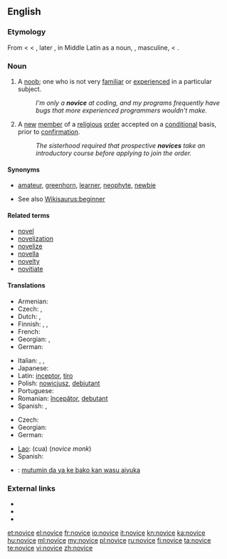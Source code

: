 ==English==

===Etymology===
From {{etyl|enm}} < {{etyl|fro}} < {{etyl|la}} {{term|lang=la|novicius}}, later {{term|lang=la|novitius||new, newly arrived}}, in Middle Latin as a noun, {{term|lang=la|novicius}}, masculine, {{term|lang=la|novicia||feminine, one who has newly entered a monastery or a convent}} < {{term|lang=la|novus||new}}.

===Noun===
{{en-noun}}

# A [[noob]]; one who is not very [[familiar]] or [[experienced]] in a particular subject.
#: ''I'm only a '''novice''' at coding, and my programs frequently have bugs that more experienced programmers wouldn't make.''
# {{religion}} A [[new]] [[member]] of a [[religious]] [[order]] accepted on a [[conditional]] basis, prior to [[confirmation]].
#: ''The sisterhood required that prospective '''novices''' take an introductory course before applying to join the order.''

====Synonyms====
* {{sense|person new to an activity}} [[amateur]], [[greenhorn]], [[learner]], [[neophyte]], [[newbie]]
* See also [[Wikisaurus:beginner]]

====Related terms====
* [[novel]]
* [[novelization]]
* [[novelize]]
* [[novella]]
* [[novelty]]
* [[novitiate]]

====Translations====
{{trans-top|beginner}}
* Armenian: {{t|hy|սկսնակ|tr=sksnak}}
* Czech: {{t-|cs|nováček|m}}, {{t-|cs|začátečník|m}}
* Dutch: {{t|nl|beginneling|m}},  {{t|nl|beginnelinge|f}}
* Finnish: {{t-|fi|noviisi}}, {{t+|fi|aloittelija}}, {{t-|fi|vasta-alkaja}}
* French: {{t+|fr|débutant}}
* Georgian: {{t|ka|ახალბედა|sc=Geor|xs=Georgian}}, {{t|ka|დამწყები|sc=Geor|xs=Georgian}}
* German: {{t+|de|Neuling|m}}
{{trans-mid}}
* Italian: {{t-|it|principiante}}, {{t-|it|debuttante}}, {{t-|it|novizio}}
* Japanese: {{t-|ja|初心者|tr=shoshin-sha}}
* Latin: [[inceptor]], [[tiro]]
* Polish: [[nowicjusz]], [[debiutant]]
* Portuguese: {{t+|pt|novato}}
* Romanian: [[începător]], [[debutant]]
* Spanish: {{t-|es|novato}}, {{t+|es|principiante}}
{{trans-bottom}}

{{trans-top|new member of a religious order}}
* Czech: {{t-|cs|novic|m}}
* Georgian: {{t|ka|ახალბედა|sc=Geor|xs=Georgian}}
* German: {{t+|de|Novize|m}}
{{trans-mid}}
* [[Lao]]: {{Laoo|[[ຈົວ]]}} (cua) (''novice monk'')
* Spanish: {{t-|es|novicio|m}}
{{trans-bottom}}

{{checktrans-top}}
* {{ttbc|Hausa}}: [[mutumin da ya ke bako kan wasu aiyuka]]
{{trans-bottom}}

===External links===
* {{R:Webster 1913}}
* {{R:Century 1911}}
* {{R:OneLook}}

[[et:novice]]
[[el:novice]]
[[fr:novice]]
[[io:novice]]
[[it:novice]]
[[kn:novice]]
[[ka:novice]]
[[hu:novice]]
[[ml:novice]]
[[my:novice]]
[[pl:novice]]
[[ru:novice]]
[[fi:novice]]
[[ta:novice]]
[[te:novice]]
[[vi:novice]]
[[zh:novice]]